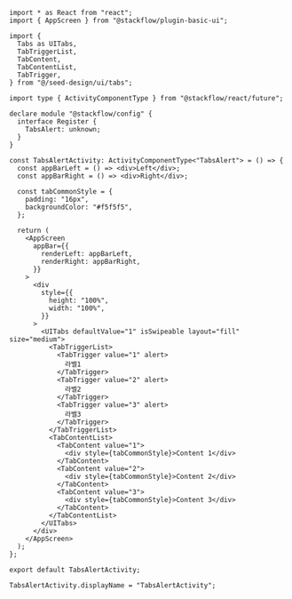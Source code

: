 ```tsx copy
import * as React from "react";
import { AppScreen } from "@stackflow/plugin-basic-ui";

import {
  Tabs as UITabs,
  TabTriggerList,
  TabContent,
  TabContentList,
  TabTrigger,
} from "@/seed-design/ui/tabs";

import type { ActivityComponentType } from "@stackflow/react/future";

declare module "@stackflow/config" {
  interface Register {
    TabsAlert: unknown;
  }
}

const TabsAlertActivity: ActivityComponentType<"TabsAlert"> = () => {
  const appBarLeft = () => <div>Left</div>;
  const appBarRight = () => <div>Right</div>;

  const tabCommonStyle = {
    padding: "16px",
    backgroundColor: "#f5f5f5",
  };

  return (
    <AppScreen
      appBar={{
        renderLeft: appBarLeft,
        renderRight: appBarRight,
      }}
    >
      <div
        style={{
          height: "100%",
          width: "100%",
        }}
      >
        <UITabs defaultValue="1" isSwipeable layout="fill" size="medium">
          <TabTriggerList>
            <TabTrigger value="1" alert>
              라벨1
            </TabTrigger>
            <TabTrigger value="2" alert>
              라벨2
            </TabTrigger>
            <TabTrigger value="3" alert>
              라벨3
            </TabTrigger>
          </TabTriggerList>
          <TabContentList>
            <TabContent value="1">
              <div style={tabCommonStyle}>Content 1</div>
            </TabContent>
            <TabContent value="2">
              <div style={tabCommonStyle}>Content 2</div>
            </TabContent>
            <TabContent value="3">
              <div style={tabCommonStyle}>Content 3</div>
            </TabContent>
          </TabContentList>
        </UITabs>
      </div>
    </AppScreen>
  );
};

export default TabsAlertActivity;

TabsAlertActivity.displayName = "TabsAlertActivity";

```

